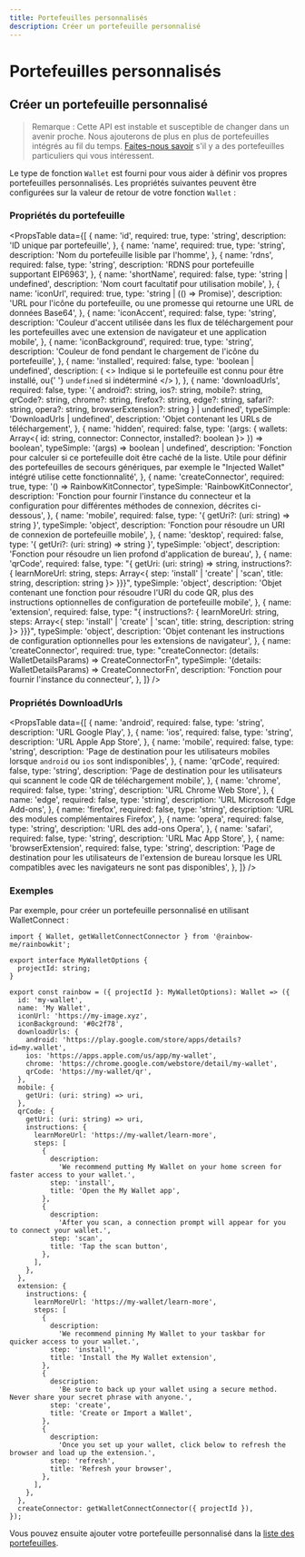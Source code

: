 ```yaml
---
title: Portefeuilles personnalisés
description: Créer un portefeuille personnalisé
---
```


# Portefeuilles personnalisés

## Créer un portefeuille personnalisé

> Remarque : Cette API est instable et susceptible de changer dans un avenir proche. Nous ajouterons de plus en plus de portefeuilles intégrés au fil du temps. [Faites-nous savoir](https://github.com/rainbow-me/rainbowkit/issues) s'il y a des portefeuilles particuliers qui vous intéressent.

Le type de fonction `Wallet` est fourni pour vous aider à définir vos propres portefeuilles personnalisés. Les propriétés suivantes peuvent être configurées sur la valeur de retour de votre fonction `Wallet` :

### Propriétés du portefeuille

<PropsTable
  data={[
    {
      name: 'id',
      required: true,
      type: 'string',
      description: 'ID unique par portefeuille',
    },
    {
      name: 'name',
      required: true,
      type: 'string',
      description: 'Nom du portefeuille lisible par l\'homme',
    },
    {
      name: 'rdns',
      required: false,
      type: 'string',
      description: 'RDNS pour portefeuille supportant EIP6963',
    },
    {
      name: 'shortName',
      required: false,
      type: 'string | undefined',
      description: 'Nom court facultatif pour utilisation mobile',
    },
    {
      name: 'iconUrl',
      required: true,
      type: 'string | (() => Promise<string>)',
      description:
        'URL pour l\'icône du portefeuille, ou une promesse qui retourne une URL de données Base64',
    },
    {
      name: 'iconAccent',
      required: false,
      type: 'string',
      description:
        'Couleur d\'accent utilisée dans les flux de téléchargement pour les portefeuilles avec une extension de navigateur et une application mobile',
    },
    {
      name: 'iconBackground',
      required: true,
      type: 'string',
      description: 'Couleur de fond pendant le chargement de l\'icône du portefeuille',
    },
    {
      name: 'installed',
      required: false,
      type: 'boolean | undefined',
      description: (
        <>
          Indique si le portefeuille est connu pour être installé, ou{' '}
          <code>undefined</code> si indéterminé
        </>
      ),
    },
    {
      name: 'downloadUrls',
      required: false,
      type: '{ android?: string, ios?: string, mobile?: string, qrCode?: string, chrome?: string, firefox?: string, edge?: string, safari?: string, opera?: string, browserExtension?: string } | undefined',
      typeSimple: 'DownloadUrls | undefined',
      description: 'Objet contenant les URLs de téléchargement',
    },
    {
      name: 'hidden',
      required: false,
      type: '(args: { wallets: Array<{ id: string, connector: Connector, installed?: boolean }> }) => boolean',
      typeSimple: '(args) => boolean | undefined',
      description:
        'Fonction pour calculer si ce portefeuille doit être caché de la liste. Utile pour définir des portefeuilles de secours génériques, par exemple le "Injected Wallet" intégré utilise cette fonctionnalité',
    },
    {
      name: 'createConnector',
      required: true,
      type: '() => RainbowKitConnector',
      typeSimple: 'RainbowKitConnector',
      description:
        'Fonction pour fournir l\'instance du connecteur et la configuration pour différentes méthodes de connexion, décrites ci-dessous',
    },
    {
      name: 'mobile',
      required: false,
      type: '{ getUri?: (uri: string) => string }',
      typeSimple: 'object',
      description:
        'Fonction pour résoudre un URI de connexion de portefeuille mobile',
    },
    {
      name: 'desktop',
      required: false,
      type: '{ getUri?: (uri: string) => string }',
      typeSimple: 'object',
      description: 'Fonction pour résoudre un lien profond d\'application de bureau',
    },
    {
      name: 'qrCode',
      required: false,
      type: "{ getUri: (uri: string) => string, instructions?: { learnMoreUrl: string, steps: Array<{ step: 'install' | 'create' | 'scan', title: string, description: string }> }}}",
      typeSimple: 'object',
      description:
        'Objet contenant une fonction pour résoudre l\'URI du code QR, plus des instructions optionnelles de configuration de portefeuille mobile',
    },
    {
      name: 'extension',
      required: false,
      type: "{ instructions?: { learnMoreUrl: string, steps: Array<{ step: 'install' | 'create' | 'scan', title: string, description: string }> }}}",
      typeSimple: 'object',
      description:
        'Objet contenant les instructions de configuration optionnelles pour les extensions de navigateur',
    },
    {
      name: 'createConnector',
      required: true,
      type: "createConnector: (details: WalletDetailsParams) => CreateConnectorFn",
      typeSimple: '(details: WalletDetailsParams) => CreateConnectorFn',
      description: 'Fonction pour fournir l\'instance du connecteur',
    },
  ]}
/>

### Propriétés DownloadUrls

<PropsTable
  data={[
    {
      name: 'android',
      required: false,
      type: 'string',
      description: 'URL Google Play',
    },
    {
      name: 'ios',
      required: false,
      type: 'string',
      description: 'URL Apple App Store',
    },
    {
      name: 'mobile',
      required: false,
      type: 'string',
      description:
        'Page de destination pour les utilisateurs mobiles lorsque `android` ou `ios` sont indisponibles',
    },
    {
      name: 'qrCode',
      required: false,
      type: 'string',
      description:
        'Page de destination pour les utilisateurs qui scannent le code QR de téléchargement mobile',
    },
    {
      name: 'chrome',
      required: false,
      type: 'string',
      description: 'URL Chrome Web Store',
    },
    {
      name: 'edge',
      required: false,
      type: 'string',
      description: 'URL Microsoft Edge Add-ons',
    },
    {
      name: 'firefox',
      required: false,
      type: 'string',
      description: 'URL des modules complémentaires Firefox',
    },
    {
      name: 'opera',
      required: false,
      type: 'string',
      description: 'URL des add-ons Opera',
    },
    {
      name: 'safari',
      required: false,
      type: 'string',
      description: 'URL Mac App Store',
    },
    {
      name: 'browserExtension',
      required: false,
      type: 'string',
      description:
        'Page de destination pour les utilisateurs de l\'extension de bureau lorsque les URL compatibles avec les navigateurs ne sont pas disponibles',
    },
  ]}
/>

### Exemples

Par exemple, pour créer un portefeuille personnalisé en utilisant WalletConnect :

```tsx
import { Wallet, getWalletConnectConnector } from '@rainbow-me/rainbowkit';

export interface MyWalletOptions {
  projectId: string;
}

export const rainbow = ({ projectId }: MyWalletOptions): Wallet => ({
  id: 'my-wallet',
  name: 'My Wallet',
  iconUrl: 'https://my-image.xyz',
  iconBackground: '#0c2f78',
  downloadUrls: {
    android: 'https://play.google.com/store/apps/details?id=my.wallet',
    ios: 'https://apps.apple.com/us/app/my-wallet',
    chrome: 'https://chrome.google.com/webstore/detail/my-wallet',
    qrCode: 'https://my-wallet/qr',
  },
  mobile: {
    getUri: (uri: string) => uri,
  },
  qrCode: {
    getUri: (uri: string) => uri,
    instructions: {
      learnMoreUrl: 'https://my-wallet/learn-more',
      steps: [
        {
          description:
            'We recommend putting My Wallet on your home screen for faster access to your wallet.',
          step: 'install',
          title: 'Open the My Wallet app',
        },
        {
          description:
            'After you scan, a connection prompt will appear for you to connect your wallet.',
          step: 'scan',
          title: 'Tap the scan button',
        },
      ],
    },
  },
  extension: {
    instructions: {
      learnMoreUrl: 'https://my-wallet/learn-more',
      steps: [
        {
          description:
            'We recommend pinning My Wallet to your taskbar for quicker access to your wallet.',
          step: 'install',
          title: 'Install the My Wallet extension',
        },
        {
          description:
            'Be sure to back up your wallet using a secure method. Never share your secret phrase with anyone.',
          step: 'create',
          title: 'Create or Import a Wallet',
        },
        {
          description:
            'Once you set up your wallet, click below to refresh the browser and load up the extension.',
          step: 'refresh',
          title: 'Refresh your browser',
        },
      ],
    },
  },
  createConnector: getWalletConnectConnector({ projectId }),
});
```

Vous pouvez ensuite ajouter votre portefeuille personnalisé dans la [liste des portefeuilles](/docs/custom-wallet-list).
